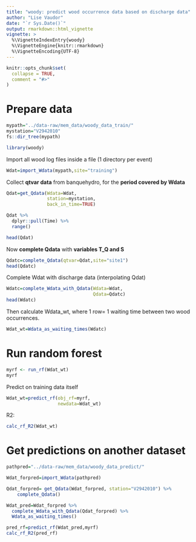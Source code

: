```yaml
---
title: "woody: predict wood occurrence data based on discharge data"
author: "Lise Vaudor"
date: "`r Sys.Date()`"
output: rmarkdown::html_vignette
vignette: >
  %\VignetteIndexEntry{woody}
  %\VignetteEngine{knitr::rmarkdown}
  %\VignetteEncoding{UTF-8}
---
```


```r
knitr::opts_chunk$set(
  collapse = TRUE,
  comment = "#>"
)
```

# Prepare data

```r
mypath="../data-raw/mem_data/woody_data_train/"
mystation="V2942010"
fs::dir_tree(mypath)
```

```r
library(woody)
```

Import all wood log files inside a file (1 directory per event)

```r
Wdat=import_Wdata(mypath,site="training") 
``` 

Collect **qtvar data** from banquehydro, for the **period covered by Wdata**

```r
Qdat=get_Qdata(Wdata=Wdat,
               station=mystation,
               back_in_time=TRUE)

Qdat %>% 
  dplyr::pull(Time) %>% 
  range()

head(Qdat)
```

Now **complete Qdata** with **variables T_Q and S**

```r
Qdatc=complete_Qdata(qtvar=Qdat,site="site1")
head(Qdatc)
```

Complete Wdat with discharge data (interpolating Qdat)

```r
Wdatc=complete_Wdata_with_Qdata(Wdata=Wdat,
                                Qdata=Qdatc)
head(Wdatc)
```

Then calculate Wdata_wt, where 1 row= 1 waiting time between two wood occurrences.

```r
Wdat_wt=Wdata_as_waiting_times(Wdatc)
```

# Run random forest

```r
myrf <- run_rf(Wdat_wt)
myrf
```

Predict on training data itself

```r
Wdat_wt=predict_rf(obj_rf=myrf,
                   newdata=Wdat_wt)
```

R2:

```r
calc_rf_R2(Wdat_wt)
```

# Get predictions on another dataset

```r
pathpred="../data-raw/mem_data/woody_data_predict/"

Wdat_forpred=import_Wdata(pathpred)

Qdat_forpred= get_Qdata(Wdat_forpred, station="V2942010") %>% 
    complete_Qdata()

Wdat_pred=Wdat_forpred %>%
  complete_Wdata_with_Qdata(Qdat_forpred) %>% 
  Wdata_as_waiting_times() 

pred_rf=predict_rf(Wdat_pred,myrf)
calc_rf_R2(pred_rf)
```

